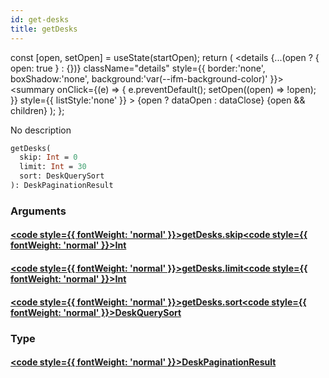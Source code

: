 ```yaml
---
id: get-desks
title: getDesks
---
```









  const [open, setOpen] = useState(startOpen);
  return (
    <details {...(open ? { open: true } : {})} className="details" style={{ border:'none', boxShadow:'none', background:'var(--ifm-background-color)' }}>
      <summary
        onClick={(e) => {
          e.preventDefault();
          setOpen((open) => !open);
        }}
        style={{ listStyle:'none' }}
      >
      {open ? dataOpen : dataClose}
      </summary>
      {open && children}
    </details>
  );
};








No description


```graphql
getDesks(
  skip: Int = 0
  limit: Int = 30
  sort: DeskQuerySort
): DeskPaginationResult
```




### Arguments

#### [<code style={{ fontWeight: 'normal' }}>getDesks.<b>skip</b></code>](#)<Bullet />[<code style={{ fontWeight: 'normal' }}><b>Int</b></code>](/main-backend-service/graphql/🧠🔍introspection/types/scalars/int.mdx) <Badge class="badge badge--secondary " text="scalar"/> 



#### [<code style={{ fontWeight: 'normal' }}>getDesks.<b>limit</b></code>](#)<Bullet />[<code style={{ fontWeight: 'normal' }}><b>Int</b></code>](/main-backend-service/graphql/🧠🔍introspection/types/scalars/int.mdx) <Badge class="badge badge--secondary " text="scalar"/> 



#### [<code style={{ fontWeight: 'normal' }}>getDesks.<b>sort</b></code>](#)<Bullet />[<code style={{ fontWeight: 'normal' }}><b>DeskQuerySort</b></code>](/main-backend-service/graphql/🧠🔍introspection/types/inputs/desk-query-sort.mdx) <Badge class="badge badge--secondary " text="input"/> 



### Type

#### [<code style={{ fontWeight: 'normal' }}><b>DeskPaginationResult</b></code>](/main-backend-service/graphql/🧠🔍introspection/types/objects/desk-pagination-result.mdx) <Badge class="badge badge--secondary " text="object"/>